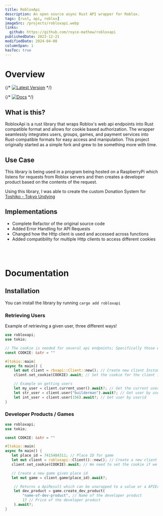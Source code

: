 ```yaml
---
title: RobloxApi
description: An open source async Rust API wrapper for Roblox.
tags: [rust, api, roblox]
imageSrc: /projects/robloxapi.webp
links:
  github: https://github.com/royce-mathew/robloxapi
publishedDate: 2022-12-21
modifiedDate: 2024-04-08
columnSpan: 1
hasToc: true
---
```


# Overview

{/* [![Latest Version](https://img.shields.io/crates/v/robloxapi.svg)](https://crates.io/crates/robloxapi) */}

{/* [![Docs](https://img.shields.io/badge/docs.rs-robloxapi-green)](https://docs.rs/robloxapi) */}

## What is this?

RobloxApi is a rust library that wraps Roblox's web api endpoints into Rust compatible format and allows for cookie based authorization. The wrapper seamlessly integrates users, groups, games, and payment services into Rust-compatible formats for easy access and manipulation. This project originally started as a simple fork and grew to be something more with time.

## Use Case

This library is being used in a program being hosted on a RaspberryPi which listens for requests from Roblox servers and then creates a developer product based on the contents of the request.

Using this library, I was able to create the custom Donation System for [Toshiko - Tokyo Undying](/projects/toshiko)

## Implementations

- Complete Refactor of the original source code
- Added Error Handling for API Requests
- Changed how the Http client is used and accessed across functions
- Added compatibility for multiple Http clients to access different cookies

<br />
<br />

# Documentation

## Installation

You can install the library by running `cargo add robloxapi`

### Retrieving Users

Example of retrieving a given user, three different ways!

```rust
use robloxapi;
use tokio;

// The cookie is needed for several api endpoints; Specifically those which interact with acccount / game data.
const COOKIE: &str = ""

#[tokio::main]
async fn main() {
    let mut client = rbxapi::Client::new(); // Create new client Instance
    client.set_cookie(COOKIE).await; // Set the cookie for the client instance

    // Example on getting users
    let my_user = client.current_user().await?; // Get the current user
    let str_user = client.user("builderman").await?; // Get user by username
    let int_user = client.user(156).await?; // Get user by userid
}
```

### Developer Products / Games

```rust
use robloxapi;
use tokio;

const COOKIE: &str = ""

#[tokio::main]
async fn main() {
   let place_id = 7415484311; // Place ID for game
   let mut client = robloxapi::Client()::new(); // Create a new client instance
   client.set_cookie(COOKIE).await; // We need to set the cookie if we want to have permissions for creating developer products

   // Create a new game given place id
   let mut game = client.game(place_id).await?;

    // Returns a ApiResult which can be unwrapped to a value or a APIError
    let dev_product = game.create_dev_product(
        "name-of-dev-product", // Name of the developer product
        17 // Price of the developer product
    ).await?;
}

```
